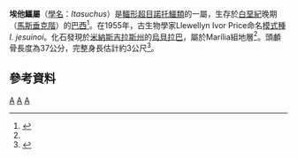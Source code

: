 {{Automatic Taxobox
| taxon = Itasuchus
| authority = Price, 1955
| fossil_range = {{fossil_range|70.6|66}}
| image = Itasuchus BW.jpg
| type_species = '''埃他鱷<br>''Itasuchus jesuinoi'''''
| type_species_authority = Price, 1955 
}}

'''埃他鱷屬'''（[[學名|學名]]：''Itasuchus''）是[[鱷形超目|鱷形超目]][[諾托鱷類|諾托鱷類]]的一屬，生存於[[白堊紀|白堊紀]]晚期（[[馬斯垂克階|馬斯垂克階]]）的[[巴西|巴西]]<ref name=PLI55>{{cite journal |last=Price |first=L. I. |year=1955 |title=Novos crocodilídeos dos arenitos da Série Bauru. Cretáceo do Estado de Minas Gerais. |journal=Anais da Academia Brasileira de Ciências |volume=27 |pages=487–498}}</ref>。在1955年，古生物學家Llewellyn Ivor Price命名[[模式種|模式種]]''I. jesuinoi''。化石發現於[[米納斯吉拉斯州|米納斯吉拉斯州]]的[[烏貝拉巴|烏貝拉巴]]，屬於Marília組地層<ref name=PLI55/>。頭顱骨長度為37公分，完整身長估計約3公尺<ref>{{Cite web |url=http://paleopedia.free.fr/croco_metasuchia.html#Itasuchus |title=存档副本 |accessdate=2012-07-20 |archive-date=2012-02-08 |archive-url=https://web.archive.org/web/20120208081931/http://paleopedia.free.fr/croco_metasuchia.html#Itasuchus |dead-url=no }}</ref>。

==參考資料==
{{reflist}}
{{諾托鱷亞目|S.}}
{{Taxonbar}}
[[Category:白堊紀鱷形類|A]]
[[Category:鱷形超目|A]]
[[Category:_1955年描述的分类群|A]]

{{Paleo-reptile-stub}}
